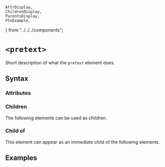     AttrDisplay,
    ChildrenDisplay,
    ParentsDisplay,
    PtxExample,
} from "../../../components";

# `<pretext>`

Short description of what the `pretext` element does.

## Syntax

### Attributes

<AttrDisplay name="pretext" />

### Children

The following elements can be used as children.

<ChildrenDisplay name="pretext" />

### Child of

This element can appear as an immediate child of the following elements.

<ParentsDisplay name="pretext" />

## Examples

    